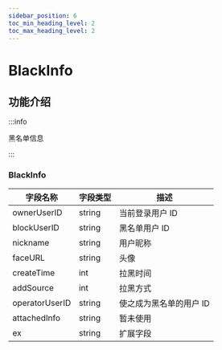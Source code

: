```yaml
---
sidebar_position: 6
toc_min_heading_level: 2
toc_max_heading_level: 2
---
```


# BlackInfo

## 功能介绍

:::info

黑名单信息

:::

### BlackInfo

| 字段名称       | 字段类型 | 描述                    |
| -------------- | -------- | ----------------------- |
| ownerUserID    | string   | 当前登录用户 ID         |
| blockUserID    | string   | 黑名单用户 ID           |
| nickname       | string   | 用户昵称                |
| faceURL        | string   | 头像                    |
| createTime     | int      | 拉黑时间                |
| addSource      | int      | 拉黑方式                |
| operatorUserID | string   | 使之成为黑名单的用户 ID |
| attachedInfo   | string   | 暂未使用                |
| ex             | string   | 扩展字段                |

